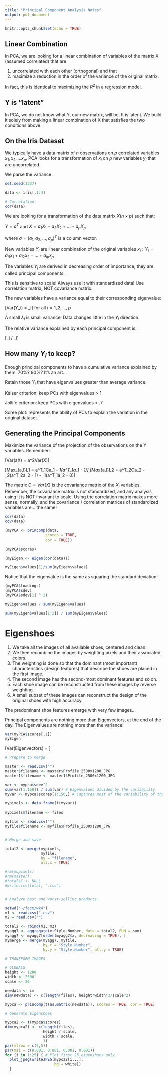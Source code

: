 ```yaml
---
title: "Principal Component Analysis Notes"
output: pdf_document
---
```


```r
knitr::opts_chunk$set(echo = TRUE)
```

## Linear Combination

In PCA, we are looking for a linear combination of variables of the matrix X (assumed correlated) that are

1. uncorrelated with each other (orthogonal) and that
2. maximize a reduction in the order of the variance of the original matrix.

In fact, this is identical to maximizing the $R^2$ in a regression model.

## Y is "latent"

In PCA, we do not know what Y, our new matrix, will be.  It is latent.  We build it solely from making a linear combination of X that satisfies the two conditions above.

## On the Iris Dataset

We typically have a data matrix of $n$ observations on $p$ correlated variables $x_1, x_2, ... x_p$.  PCA looks for a transformation of $x_i$ on $p$ new variables $y_i$ that are uncorrelated.

We parse the variance.

```r
set.seed(1337)

data <- iris[,1:4]

# Correlation:
cor(data)
```

\clearpage

We are looking for a transformation of the data matrix $X (n \times p)$ such that:

$Y = a^T$ and $X = a_1X_1 + a_2X_2 + ... + a_pX_p$ 

where $a = (a_1, a_2, ..., a_p)^T$ is a column vector.


New variables $Y_i$ are linear combination of the original variables $x_i: Y_i = a_{i1}x_1 + a_{i2}x_2 + ... + a_{ip}x_p$

The variables $Y_i$ are derived in decreasing order of importance, they are called principal components.

This is sensitive to scale!  Always use it with standardized data!  Use correlation matrix, NOT covariance matrix.

The new variables have a variance equal to their corresponding eigenvalue:

\[Var(Y_i) = \lambda_i\] for all $i = 1, 2, ..., p$

A small $\lambda_i$ is small variance! Data changes little in the $Y_i$ direction.

The relative variance explained by each principal component is:

\[\lambda_i / \Sigma\lambda_i\]

## How many $Y_i$ to keep?

Enough principal components to have a cumulative variance explained by them.  70%? 90%?  It's an art...

Retain those $Y_i$ that have eigenvalues greater than average variance.

Kaiser criterion: keep PCs with eigenvalues > 1

Jollife criterion: keep PCs with eigenvalues > .7

Scree plot: represents the ability of PCs to explain the variation in the original dataset.

## Generating the Principal Components

Maximize the variance of the projection of the observations on the Y variables.  Remember:

\[Var(aX) = a^2Var(X)\]

\[Max_{a,l}L1 = a^T_1Ca_1 - \lambda_1(a^T_1a_1 - 1)\]
\[Max_{a,l}L2 = a^T_2Ca_2 - \lambda_2(a^T_2a_2 - 1) - \lambda_1(a^T_1a_2 - 0)\]

The matrix $C = Var(X)$ is the covariance matrix of the $X_i$ variables.  Remember, the covariance matrix is not standardized, and any analysis using it is NOT invariant to scale.  Using the correlation matrix makes more sense, normally, and the covariance / correlation matrices of standardized variables are... the same!

\clearpage

```r
cor(data)
cov(data)
```

```r
(myPCA <- princomp(data,
                  scores = TRUE,
                  cor = TRUE))
```

```r
(myPCA$scores)
```

```r
(myEigen <- eigen(cor(data)))

myEigen$values[1]/sum(myEigen$values)
```

Notice that the eigenvalue is the same as squaring the standard deviation! 

```r
(myPCA$loadings)
(myPCA$sdev)
(myPCA$sdev[1] ^ 2)
```

```r
myEigen$values / sum(myEigen$values)

sum(myEigen$values[1:2]) / sum(myEigen$values)
```

# Eigenshoes

1. We take all the images of all available shoes, centered and clean.
2. We then recombine the images by weighting pixels and their associated colors.
3. The weighting is done so that the dominant (most important) characteristics (design features) that describe the shoes are placed in the first image.
4. The second image has the second-most dominant features and so on.
5. Each shoe image can be reconstructed from these images by reverse weighting.
6. A small subset of these images can reconstruct the design of the original shoes with high accuracy.

The predominant shoe features emerge with very few images...

Principal components are nothing more than Eigenvectors, at the end of the day.  The Eigenvalues are nothing more than the variance!


```r
var(myPCA$scores[,1])
myEigen
```

\[Var(Eigenvectors) = \lambda\]
```r
# Prepare to merge

master <- read.csv("")
master$filename <- master$Profile_2500x1200_JPG
master1$filename <- master1$Profile_2500x1200_JPG

var <- mypca$sdev^2
sum(var[1:150]) / sum(var) # Eigenvalues divided by the variability
myvar <- mypca$scores[1:150,] # Captures most of the variability of the pictures!

mypixels <- data.frame(t(myvar))

mypixels$filename <- files

myfile <- read.csv("")
myfile$filename <- myfile$Profile_2500x1200_JPG


# Merge and save

total2 <- merge(mypixels,
                myfile,
                by = "filename",
                all.x = TRUE)

#rm(mupixels)
#rm(master)
#total$X <- NULL
#write.csv(total, ".csv")


# Analyze best and worst-selling products

setwd("~/focm/wk4")
m1 <- read.csv(".csv")
m2 = read.csv("")

total2 <- rbind(m1, m2)
myagg7 <- aggregate(x~Style.Number, data = total2, FUN = sum)
myagg7 <- myagg7[order(myagg7$x, decreasing = TRUE), ]
mymerge <- merge(myagg7, myfile,
                 by.x = "Style.Number",
                 by.y = "Style.Number", all.y = TRUE)

# TRANSFORM IMAGES

# GLOBALS
height <- 1200
width <- 2500
scale <- 20

newdata <- im
dim(newdata) <- c(length(files), height*width*3/scale^2)

mypca <- princomp(t(as.matrix(newdata)), scores = TRUE, cor = TRUE)

# Generate Eigenshoes

mypca2 <- t(mypca$scores)
dim(mypca2) <- c(length(files),
                 height / scale,
                 width / scale,
                 3)
par(mfrow = c(5,5))
par(mai = c(0.001, 0.001, 0.001, 0.001))
for (i in 1:25) { # Plot first 25 eigenshoes only
  plot_jpeg(writeJPEG(mypca2[i,,,],
                      bg = white))
  }
```

